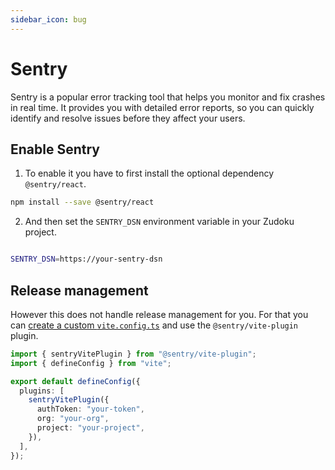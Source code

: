 ```yaml
---
sidebar_icon: bug
---
```


# Sentry

Sentry is a popular error tracking tool that helps you monitor and fix crashes in real time. It
provides you with detailed error reports, so you can quickly identify and resolve issues before they
affect your users.

## Enable Sentry

1. To enable it you have to first install the optional dependency `@sentry/react`.

```bash
npm install --save @sentry/react
```

2. And then set the `SENTRY_DSN` environment variable in your Zudoku project.

```bash

SENTRY_DSN=https://your-sentry-dsn
```

## Release management

However this does not handle release management for you. For that you can
[create a custom `vite.config.ts`](./vite-config) and use the `@sentry/vite-plugin` plugin.

```ts
import { sentryVitePlugin } from "@sentry/vite-plugin";
import { defineConfig } from "vite";

export default defineConfig({
  plugins: [
    sentryVitePlugin({
      authToken: "your-token",
      org: "your-org",
      project: "your-project",
    }),
  ],
});
```

